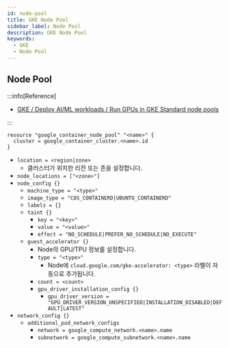 ```yaml
---
id: node-pool
title: GKE Node Pool
sidebar_label: Node Pool
description: GKE Node Pool
keywords:
  - GKE
  - Node Pool
---
```


## Node Pool

:::info[Reference]

- [GKE / Deploy AI/ML workloads / Run GPUs in GKE Standard node pools](https://cloud.google.com/kubernetes-engine/docs/how-to/gpus)

:::

```hcl
resource "google_container_node_pool" "<name>" {
  cluster = google_container_cluster.<name>.id
}
```

- `location = <region|zone>`
  - 클러스터가 위치한 리전 또는 존을 설정합니다.
- `node_locations = ["<zone>"]`
- `node_config {}`
  - `machine_type = "<type>"`
  - `image_type = "COS_CONTAINERD|UBUNTU_CONTAINERD"`
  - `labels = {}`
  - `taint {}`
    - `key = "<key>"`
    - `value = "<value>"`
    - `effect = "NO_SCHEDULE|PREFER_NO_SCHEDULE|NO_EXECUTE"`
  - `guest_accelerator {}`
    - Node의 GPU/TPU 정보를 설정합니다.
    - `type = "<type>"`
      - Node에 `cloud.google.com/gke-accelerator: <type>` 라벨이 자동으로 추가됩니다.
    - `count = <count>`
    - `gpu_driver_installation_config {}`
      - `gpu_driver_version = "GPU_DRIVER_VERSION_UNSPECIFIED|INSTALLATION_DISABLED|DEFAULT|LATEST"`
- `network_config {}`
  - `additional_pod_network_configs`
    - `network = google_compute_network.<name>.name`
    - `subnetwork = google_compute_subnetwork.<name>.name`
